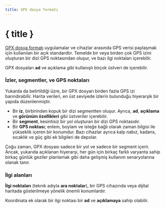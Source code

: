 ```yaml
---
title: GPX dosya formatı
---
```


<script>
</script>

# { title }

<a href="https://www.topografix.com/gpx.asp" target="_blank">GPX dosya formatı</a> uygulamalar ve cihazlar arasında GPS verisi paylaşmak için kullanılan bir açık standardtır.
Temelde bir veya birden çok GPS izini oluşturan bir dizi GPS noktasından oluşur, ve bazı ilgi noktaları içerebilir.

GPX dosyaları **ad** ve açıklama gibi kullanışlı birçok üstveri de içerebilir.

### <Waypoints size="16" class="inline-block" style="margin-bottom: 2px" /> İzler, segmentler, ve GPS noktaları

Yukarda da belirtildiği üzre, bir GPX dosyarı birden fazla GPS izi barındırabilir.
Harita verileri, en üst seviyede izlerin bulunduğu hiyerarşik bir yapıda düzenlenmiştir.

- Bir **iz**, birbirinden kopuk bir dizi segmentten oluşur.
  Ayrıca, **ad**, **açıklama** ve **görünüm özellikleri** gibi üstveriler içerebilir.
- Bir **segment**, kesintisiz bir yol oluşturan bir dizi GPS noktasıdır.
- Bir **GPS noktası**; enlem, boylam ve isteğe bağlı olarak zaman bilgisi ile yükseklik içeren bir konumdur.
  Bazı cihazlar ayrıca kalp nabız, kadans, sıcaklık ve güç gibi ek bilgileri de depolar.

Çoğu zaman, GPX dosyası sadece bir yol ve sadece bir segment içerir.
Ancak, yukarıda açıklanan hiyerarşi, her gün için birkaç farklı varyanta sahip birkaç günlük geziler planlamak gibi daha gelişmiş kullanım senaryolarına olanak tanır.

### <MapPin size="16" class="inline-block" style="margin-bottom: 2px" />İlgi alanları

**İlgi noktaları** (teknik adıyla **ara noktalar**), bir GPS cihazında veya dijital haritada gösterilmeye yönelik önemli konumlardır.

Koordinata ek olarak bir ilgi noktası bir **ad** ve **açıklamaya** sahip olabilir.
